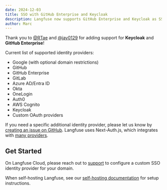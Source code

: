 ```yaml
---
date: 2024-12-03
title: SSO with GitHub Enterprise and Keycloak
description: Langfuse now supports GitHub Enterprise and Keycloak as SSO providers on Langfuse Cloud and self-hosted instances
author: Marc
---
```



<ChangelogHeader />

Thank you to [@RTae](https://github.com/RTae) and [@jay0129](https://github.com/jay0129) for adding support for **Keycloak** and **GitHub Enterprise**!

Current list of supported identity providers:

- Google (with optional domain restrictions)
- GitHub
- GitHub Enterprise
- GitLab
- Azure AD/Entra ID
- Okta
- OneLogin
- Auth0
- AWS Cognito
- Keycloak
- Custom OAuth providers

If you need a specific additional identity provider, please let us know by [creating an issue on GitHub](/issues). Langfuse uses Next-Auth.js, which integrates with [many providers](https://next-auth.js.org/providers/).

## Get Started

On Langfuse Cloud, please reach out to [support](/support) to configure a custom SSO identity provider for your domain.

When self-hosting Langfuse, see our [self-hosting documentation](/self-hosting/security/authentication-and-sso) for setup instructions.

